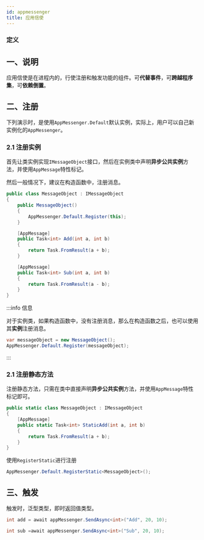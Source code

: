 ```yaml
---
id: appmessenger
title: 应用信使
---
```



### 定义

<TouchSocketCoreDefinition />


## 一、说明
应用信使是在进程内的，行使注册和触发功能的组件。可**代替事件**，可**跨越程序集**，可**依赖倒置**。

## 二、注册

下列演示时，是使用`AppMessenger.Default`默认实例，实际上，用户可以自己新实例化的`AppMessenger`。

### 2.1 注册实例

首先让类实例实现`IMessageObject`接口，然后在实例类中声明**异步公共实例**方法，并使用`AppMessage`特性标记。

然后一般情况下，建议在构造函数中，注册消息。

```csharp {5} showLineNumbers
public class MessageObject : IMessageObject
{
    public MessageObject()
    {
        AppMessenger.Default.Register(this);
    }

    [AppMessage]
    public Task<int> Add(int a, int b)
    {
        return Task.FromResult(a + b);
    }

    [AppMessage]
    public Task<int> Sub(int a, int b)
    {
        return Task.FromResult(a - b);
    }
}
```

:::info 信息

对于实例类，如果构造函数中，没有注册消息，那么在构造函数之后，也可以使用其**实例**注册消息。

```csharp {2} showLineNumbers
var messageObject = new MessageObject();
AppMessenger.Default.Register(messageObject);
```

:::  

### 2.1 注册静态方法

注册静态方法，只需在类中直接声明**异步公共实例**方法，并使用`AppMessage`特性标记即可。

```csharp showLineNumbers
public static class MessageObject : IMessageObject
{
    [AppMessage]
    public static Task<int> StaticAdd(int a, int b)
    {
        return Task.FromResult(a + b);
    }
}
```

使用`RegisterStatic`进行注册

```csharp  showLineNumbers
AppMessenger.Default.RegisterStatic<MessageObject>();
```

## 三、触发

触发时，泛型类型，即时返回值类型。

```csharp showLineNumbers
int add = await appMessenger.SendAsync<int>("Add", 20, 10);

int sub =await appMessenger.SendAsync<int>("Sub", 20, 10);
```
